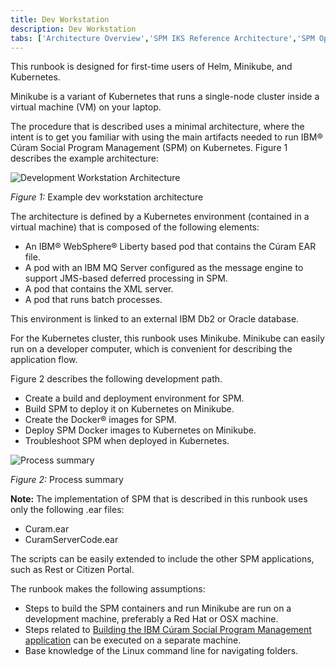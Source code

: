 ```yaml
---
title: Dev Workstation
description: Dev Workstation
tabs: ['Architecture Overview','SPM IKS Reference Architecture','SPM OpenShift Reference Architecture','Dev Workstation','Static Content']
---
```


This runbook is designed for first-time users of Helm, Minikube, and Kubernetes.

Minikube is a variant of Kubernetes that runs a single-node cluster inside a virtual machine (VM) on your laptop.

The procedure that is described uses a minimal architecture, where the intent is to get you familiar with using the main artifacts needed to run IBM® Cúram Social Program Management (SPM)
 on Kubernetes. Figure 1 describes the example architecture:

![Development Workstation Architecture](../../../images/dev_workstation_architecture.png)
<Caption>

*Figure 1:* Example dev workstation architecture

</Caption>

The architecture is defined by a Kubernetes environment (contained in a virtual machine) that is composed of the following elements:

* An IBM® WebSphere® Liberty based pod that contains the Cúram EAR file.
* A pod with an IBM MQ Server configured as the message engine to support JMS-based deferred processing in SPM.
* A pod that contains the XML server.
* A pod that runs batch processes.

This environment is linked to an external IBM Db2 or Oracle database.

For the Kubernetes cluster, this runbook uses Minikube. Minikube can easily run on a developer computer, which is convenient for describing the application flow.

Figure 2 describes the following development path.

* Create a build and deployment environment for SPM.
* Build SPM to deploy it on Kubernetes on Minikube.
* Create the Docker® images for SPM.
* Deploy SPM Docker images to Kubernetes on Minikube.
* Troubleshoot SPM when deployed in Kubernetes.

![Process summary](../../../images/summary_process.png)
<Caption>

*Figure 2:* Process summary

</Caption>

<InlineNotification>

**Note:** The implementation of SPM that is described in this runbook uses only the following .ear files:

* Curam.ear
* CuramServerCode.ear

The scripts can be easily extended to include the other SPM applications, such as Rest or Citizen Portal.

</InlineNotification>

The runbook makes the following assumptions:

* Steps to build the SPM containers and run Minikube are run on a development machine, preferably a Red Hat or OSX machine.
* Steps related to [Building the IBM Cúram Social Program Management application](/deploy-spm/build-spm) can be executed on a separate machine.
* Base knowledge of the Linux command line for navigating folders.
